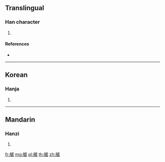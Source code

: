 {{character info/new}}
==Translingual==

===Han character===
{{Han char|rn=137|rad=舟|as=08|sn=14|four=|canj=HYSJR}}

# {{defn|Han|sort=舟08}}

====References====
* {{Han ref|kx=1011.271|dj=1470.011|hdz=53063.110|uh=824D|ud=33357}}

----

==Korean==

===Hanja===
{{ko-hanja|hangeul=거|eumhun=|rv=geo|mr=kŏ|y=ke}}

# {{defn|lang=ko|sort=舟08}}

----

==Mandarin==

===Hanzi===
{{cmn-hanzi|pin=[[jū]] ([[ju1]])|wg=chü<sup>1</sup>}}

# {{defn|lang=cmn|sort=舟08}}

[[fr:艍]]
[[mg:艍]]
[[pl:艍]]
[[th:艍]]
[[zh:艍]]